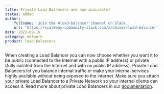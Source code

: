 ```yaml
---
title: Private Load Balancers are now available!
status: added
author:
    fullname: 'Join the #load-balancer channel on Slack.'
    url: 'https://scaleway-community.slack.com/archives/load-balancer'
date: 2023-09-19
category: network
product: load-balancers
---
```


When creating a Load Balancer you can now choose whether you want it to be public (connected to the Internet with a public IP address) or private (fully isolated from the Internet and with no public IP address). Private Load Balancers let you balance internal traffic or make your internal services highly available without being exposed to the internet. Make sure you attach your private Load Balancer to a Private Network so your internal clients can access it. Read more about private Load Balancers in our [documentation](https://www.scaleway.com/en/docs/network/load-balancer/concepts/#private-load-balancer).

